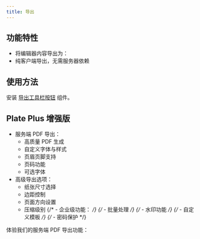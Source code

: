 ```yaml
---
title: 导出
---
```


<ComponentPreview name="playground-demo" id="basic-blocks" />

<PackageInfo>

## 功能特性

- 将编辑器内容导出为：
- 纯客户端导出，无需服务器依赖

</PackageInfo>

## 使用方法

安装 [导出工具栏按钮](/docs/components/export-toolbar-button) 组件。

## Plate Plus 增强版

- 服务端 PDF 导出：
  - 高质量 PDF 生成
  - 自定义字体与样式
  - 页眉页脚支持
  - 页码功能
  - 可选字体
- 高级导出选项：
  - 纸张尺寸选择
  - 边距控制
  - 页面方向设置
  - 压缩级别
{/* - 企业级功能： */}
  {/* - 批量处理 */}
  {/* - 水印功能 */}
  {/* - 自定义模板 */}
  {/* - 密码保护 */}

体验我们的服务端 PDF 导出功能：

<ComponentPreviewPro name="export-pro" />